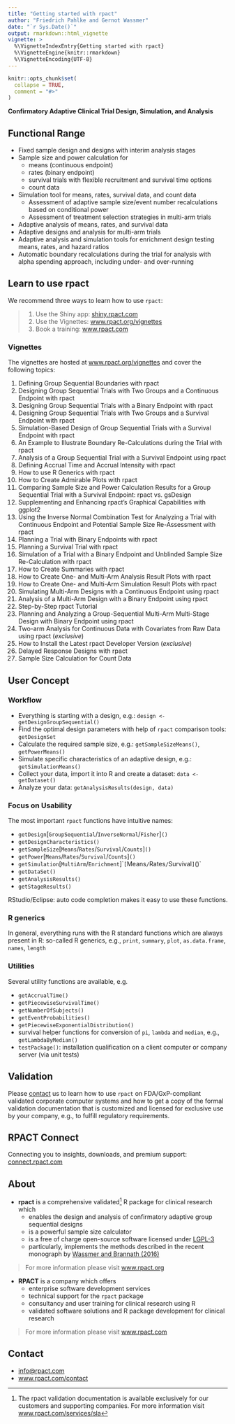 ```yaml
---
title: "Getting started with rpact"
author: "Friedrich Pahlke and Gernot Wassmer"
date: "`r Sys.Date()`"
output: rmarkdown::html_vignette
vignette: >
  %\VignetteIndexEntry{Getting started with rpact}
  %\VignetteEngine{knitr::rmarkdown}
  %\VignetteEncoding{UTF-8}
---
```


```r
knitr::opts_chunk$set(
  collapse = TRUE,
  comment = "#>"
)
```

**Confirmatory Adaptive Clinical Trial Design, Simulation, and Analysis**

## Functional Range

*	Fixed sample design and designs with interim analysis stages
*	Sample size and power calculation for
    +	means (continuous endpoint)
    +	rates (binary endpoint)
    +	survival trials with flexible recruitment and survival time options
    +	count data 
*	Simulation tool for means, rates, survival data, and count data
    +	Assessment of adaptive sample size/event number recalculations based on
        conditional power
    +   Assessment of treatment selection strategies in multi-arm trials
*	Adaptive analysis of means, rates, and survival data
*	Adaptive designs and analysis for multi-arm trials
*	Adaptive analysis and simulation tools for enrichment design testing means,
    rates, and hazard ratios
*	Automatic boundary recalculations during the trial for analysis with alpha
    spending approach, including under- and over-running
  

## Learn to use rpact

We recommend three ways to learn how to use `rpact`:

> 1. Use the Shiny app: [shiny.rpact.com](https://www.rpact.com/products#public-rpact-shiny-app)
> 2. Use the Vignettes:
>    [www.rpact.org/vignettes](https://www.rpact.org/vignettes/)
> 3. Book a training:
>    [www.rpact.com](https://www.rpact.com/services#learning-and-training)

### Vignettes

The vignettes are hosted at
[www.rpact.org/vignettes](https://www.rpact.org/vignettes/) and cover the
following topics:

1. Defining Group Sequential Boundaries with rpact
2. Designing Group Sequential Trials with Two Groups and a Continuous Endpoint
   with rpact
3. Designing Group Sequential Trials with a Binary Endpoint with rpact
4. Designing Group Sequential Trials with Two Groups and a Survival Endpoint
   with rpact
5. Simulation-Based Design of Group Sequential Trials with a Survival Endpoint
   with rpact
6. An Example to Illustrate Boundary Re-Calculations during the Trial with rpact
7. Analysis of a Group Sequential Trial with a Survival Endpoint using rpact
8. Defining Accrual Time and Accrual Intensity with rpact
9. How to use R Generics with rpact
10. How to Create Admirable Plots with rpact
11. Comparing Sample Size and Power Calculation Results for a Group Sequential
    Trial with a Survival Endpoint: rpact vs. gsDesign
12. Supplementing and Enhancing rpact’s Graphical Capabilities with ggplot2
13. Using the Inverse Normal Combination Test for Analyzing a Trial with
    Continuous Endpoint and Potential Sample Size Re-Assessment with rpact
14. Planning a Trial with Binary Endpoints with rpact
15. Planning a Survival Trial with rpact
16. Simulation of a Trial with a Binary Endpoint and Unblinded Sample Size
    Re-Calculation with rpact
17. How to Create Summaries with rpact
18. How to Create One- and Multi-Arm Analysis Result Plots with rpact
19. How to Create One- and Multi-Arm Simulation Result Plots with rpact
20. Simulating Multi-Arm Designs with a Continuous Endpoint using rpact
21. Analysis of a Multi-Arm Design with a Binary Endpoint using rpact
22. Step-by-Step rpact Tutorial
23. Planning and Analyzing a Group-Sequential Multi-Arm Multi-Stage Design with
    Binary Endpoint using rpact   
24. Two-arm Analysis for Continuous Data with Covariates from Raw Data using
    rpact (*exclusive*)
25. How to Install the Latest rpact Developer Version (*exclusive*)
26. Delayed Response Designs with rpact
27. Sample Size Calculation for Count Data

## User Concept

### Workflow

* Everything is starting with a design, e.g.: 
`design <- getDesignGroupSequential()`
* Find the optimal design parameters with help of `rpact` comparison tools:
`getDesignSet`
* Calculate the required sample size, e.g.: `getSampleSizeMeans()`,
`getPowerMeans()`
* Simulate specific characteristics of an adaptive design, e.g.:
`getSimulationMeans()` 
* Collect your data, import it into R and create a dataset:
  `data <- getDataset()` 
* Analyze your data: `getAnalysisResults(design, data)`

### Focus on Usability

The most important `rpact` functions have intuitive names:

* `getDesign`[`GroupSequential`/`InverseNormal`/`Fisher`]`()`
* `getDesignCharacteristics()`
* `getSampleSize`[`Means`/`Rates`/`Survival`/`Counts`]`()`
* `getPower`[`Means`/`Rates`/`Survival`/`Counts`]`()`
* `getSimulation`[`MultiArm`/`Enrichment`]``[`Means`/`Rates`/`Survival`]`()`
* `getDataSet()`
* `getAnalysisResults()`
* `getStageResults()`

RStudio/Eclipse: auto code completion makes it easy to use these functions.

### R generics

In general, everything runs with the R standard functions which are always
present in R: so-called R generics, e.g., `print`, `summary`, `plot`,
`as.data.frame`, `names`, `length`

### Utilities

Several utility functions are available, e.g.

* `getAccrualTime()`
* `getPiecewiseSurvivalTime()`
* `getNumberOfSubjects()`
* `getEventProbabilities()`
* `getPiecewiseExponentialDistribution()`
* survival helper functions for conversion of `pi`, `lambda` and `median`, e.g.,
  `getLambdaByMedian()`
* `testPackage()`: installation qualification on a client computer or company
  server (via unit tests)

## Validation

Please [contact](https://www.rpact.com/contact) us to learn how to use `rpact`
on FDA/GxP-compliant validated corporate computer systems and how to get a copy
of the formal validation documentation that is customized and licensed for
exclusive use by your company, e.g., to fulfill regulatory requirements.

## RPACT Connect 

Connecting you to insights, downloads, and premium support:
[connect.rpact.com](https://connect.rpact.com)

## About

* **rpact** is a comprehensive validated^[The rpact validation documentation is
  available exclusively for our customers and supporting companies. For more
  information visit
  [www.rpact.com/services/sla](https://www.rpact.com/services/sla)] R package
  for clinical research which
    + enables the design and analysis of confirmatory adaptive group sequential
      designs
    + is a powerful sample size calculator
    + is a free of charge open-source software licensed under
      [LGPL-3](https://cran.r-project.org/web/licenses/LGPL-3)
    + particularly, implements the methods described in the recent monograph by
      [Wassmer and Brannath (2016)](https://doi.org/10.1007%2F978-3-319-32562-0)

> For more information please visit [www.rpact.org](https://www.rpact.org)

* **RPACT** is a company which offers
    + enterprise software development services 
    + technical support for the `rpact` package
    + consultancy and user training for clinical research using R
    + validated software solutions and R package development for clinical
      research

> For more information please visit [www.rpact.com](https://www.rpact.com)

## Contact

* [info@rpact.com](mailto:info@rpact.com)
* [www.rpact.com/contact](https://www.rpact.com/contact)
